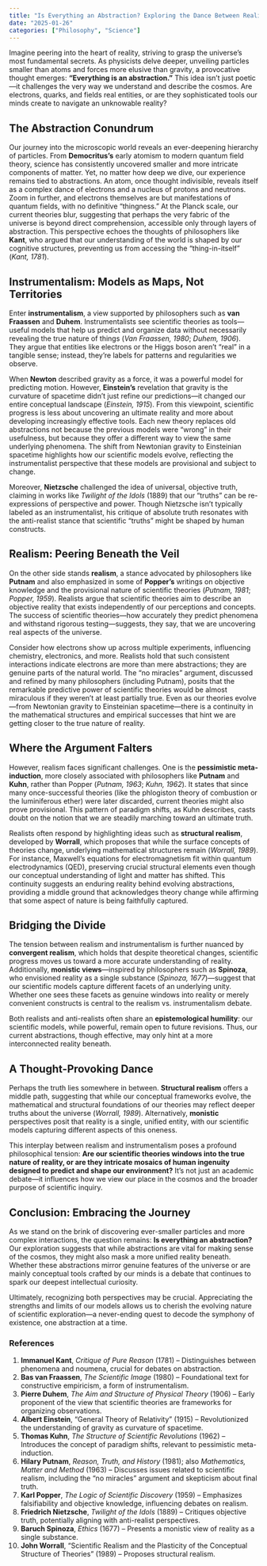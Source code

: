 ```yaml
---
title: "Is Everything an Abstraction? Exploring the Dance Between Realism and Instrumentalism"
date: "2025-01-26"
categories: ["Philosophy", "Science"]
---
```


Imagine peering into the heart of reality, striving to grasp the universe’s most fundamental secrets. As physicists delve deeper, unveiling particles smaller than atoms and forces more elusive than gravity, a provocative thought emerges: **“Everything is an abstraction.”** This idea isn’t just poetic—it challenges the very way we understand and describe the cosmos. Are electrons, quarks, and fields real entities, or are they sophisticated tools our minds create to navigate an unknowable reality?

## The Abstraction Conundrum

Our journey into the microscopic world reveals an ever-deepening hierarchy of particles. From **Democritus’s** early atomism to modern quantum field theory, science has consistently uncovered smaller and more intricate components of matter. Yet, no matter how deep we dive, our experience remains tied to abstractions. An atom, once thought indivisible, reveals itself as a complex dance of electrons and a nucleus of protons and neutrons. Zoom in further, and electrons themselves are but manifestations of quantum fields, with no definitive “thingness.” At the Planck scale, our current theories blur, suggesting that perhaps the very fabric of the universe is beyond direct comprehension, accessible only through layers of abstraction. This perspective echoes the thoughts of philosophers like **Kant**, who argued that our understanding of the world is shaped by our cognitive structures, preventing us from accessing the “thing-in-itself” (*Kant, 1781*).

## Instrumentalism: Models as Maps, Not Territories

Enter **instrumentalism**, a view supported by philosophers such as **van Fraassen** and **Duhem**. Instrumentalists see scientific theories as tools—useful models that help us predict and organize data without necessarily revealing the true nature of things (*Van Fraassen, 1980*; *Duhem, 1906*). They argue that entities like electrons or the Higgs boson aren’t “real” in a tangible sense; instead, they’re labels for patterns and regularities we observe.

When **Newton** described gravity as a force, it was a powerful model for predicting motion. However, **Einstein’s** revelation that gravity is the curvature of spacetime didn’t just refine our predictions—it changed our entire conceptual landscape (*Einstein, 1915*). From this viewpoint, scientific progress is less about uncovering an ultimate reality and more about developing increasingly effective tools. Each new theory replaces old abstractions not because the previous models were “wrong” in their usefulness, but because they offer a different way to view the same underlying phenomena. The shift from Newtonian gravity to Einsteinian spacetime highlights how our scientific models evolve, reflecting the instrumentalist perspective that these models are provisional and subject to change.

Moreover, **Nietzsche** challenged the idea of universal, objective truth, claiming in works like *Twilight of the Idols* (1889) that our “truths” can be re-expressions of perspective and power. Though Nietzsche isn’t typically labeled as an instrumentalist, his critique of absolute truth resonates with the anti-realist stance that scientific “truths” might be shaped by human constructs.

## Realism: Peering Beneath the Veil

On the other side stands **realism**, a stance advocated by philosophers like **Putnam** and also emphasized in some of **Popper’s** writings on objective knowledge and the provisional nature of scientific theories (*Putnam, 1981*; *Popper, 1959*). Realists argue that scientific theories aim to describe an objective reality that exists independently of our perceptions and concepts. The success of scientific theories—how accurately they predict phenomena and withstand rigorous testing—suggests, they say, that we are uncovering real aspects of the universe.

Consider how electrons show up across multiple experiments, influencing chemistry, electronics, and more. Realists hold that such consistent interactions indicate electrons are more than mere abstractions; they are genuine parts of the natural world. The “no miracles” argument, discussed and refined by many philosophers (including Putnam), posits that the remarkable predictive power of scientific theories would be almost miraculous if they weren’t at least partially true. Even as our theories evolve—from Newtonian gravity to Einsteinian spacetime—there is a continuity in the mathematical structures and empirical successes that hint we are getting closer to the true nature of reality.

## Where the Argument Falters

However, realism faces significant challenges. One is the **pessimistic meta-induction**, more closely associated with philosophers like **Putnam** and **Kuhn**, rather than Popper (*Putnam, 1963*; *Kuhn, 1962*). It states that since many once-successful theories (like the phlogiston theory of combustion or the luminiferous ether) were later discarded, current theories might also prove provisional. This pattern of paradigm shifts, as Kuhn describes, casts doubt on the notion that we are steadily marching toward an ultimate truth.

Realists often respond by highlighting ideas such as **structural realism**, developed by **Worrall**, which proposes that while the surface concepts of theories change, underlying mathematical structures remain (*Worrall, 1989*). For instance, Maxwell’s equations for electromagnetism fit within quantum electrodynamics (QED), preserving crucial structural elements even though our conceptual understanding of light and matter has shifted. This continuity suggests an enduring reality behind evolving abstractions, providing a middle ground that acknowledges theory change while affirming that some aspect of nature is being faithfully captured.

## Bridging the Divide

The tension between realism and instrumentalism is further nuanced by **convergent realism**, which holds that despite theoretical changes, scientific progress moves us toward a more accurate understanding of reality. Additionally, **monistic views**—inspired by philosophers such as **Spinoza**, who envisioned reality as a single substance (*Spinoza, 1677*)—suggest that our scientific models capture different facets of an underlying unity. Whether one sees these facets as genuine windows into reality or merely convenient constructs is central to the realism vs. instrumentalism debate.

Both realists and anti-realists often share an **epistemological humility**: our scientific models, while powerful, remain open to future revisions. Thus, our current abstractions, though effective, may only hint at a more interconnected reality beneath.

## A Thought-Provoking Dance

Perhaps the truth lies somewhere in between. **Structural realism** offers a middle path, suggesting that while our conceptual frameworks evolve, the mathematical and structural foundations of our theories may reflect deeper truths about the universe (*Worrall, 1989*). Alternatively, **monistic** perspectives posit that reality is a single, unified entity, with our scientific models capturing different aspects of this oneness.

This interplay between realism and instrumentalism poses a profound philosophical tension: **Are our scientific theories windows into the true nature of reality, or are they intricate mosaics of human ingenuity designed to predict and shape our environment?** It’s not just an academic debate—it influences how we view our place in the cosmos and the broader purpose of scientific inquiry.

## Conclusion: Embracing the Journey

As we stand on the brink of discovering ever-smaller particles and more complex interactions, the question remains: **Is everything an abstraction?** Our exploration suggests that while abstractions are vital for making sense of the cosmos, they might also mask a more unified reality beneath. Whether these abstractions mirror genuine features of the universe or are mainly conceptual tools crafted by our minds is a debate that continues to spark our deepest intellectual curiosity.

Ultimately, recognizing both perspectives may be crucial. Appreciating the strengths and limits of our models allows us to cherish the evolving nature of scientific exploration—a never-ending quest to decode the symphony of existence, one abstraction at a time.

### References

1. **Immanuel Kant**, *Critique of Pure Reason* (1781) – Distinguishes between phenomena and noumena, crucial for debates on abstraction.  
2. **Bas van Fraassen**, *The Scientific Image* (1980) – Foundational text for constructive empiricism, a form of instrumentalism.  
3. **Pierre Duhem**, *The Aim and Structure of Physical Theory* (1906) – Early proponent of the view that scientific theories are frameworks for organizing observations.  
4. **Albert Einstein**, “General Theory of Relativity” (1915) – Revolutionized the understanding of gravity as curvature of spacetime.  
5. **Thomas Kuhn**, *The Structure of Scientific Revolutions* (1962) – Introduces the concept of paradigm shifts, relevant to pessimistic meta-induction.  
6. **Hilary Putnam**, *Reason, Truth, and History* (1981); also *Mathematics, Matter and Method* (1963) – Discusses issues related to scientific realism, including the “no miracles” argument and skepticism about final truth.  
7. **Karl Popper**, *The Logic of Scientific Discovery* (1959) – Emphasizes falsifiability and objective knowledge, influencing debates on realism.  
8. **Friedrich Nietzsche**, *Twilight of the Idols* (1889) – Critiques objective truth, potentially aligning with anti-realist perspectives.  
9. **Baruch Spinoza**, *Ethics* (1677) – Presents a monistic view of reality as a single substance.  
10. **John Worrall**, “Scientific Realism and the Plasticity of the Conceptual Structure of Theories” (1989) – Proposes structural realism.